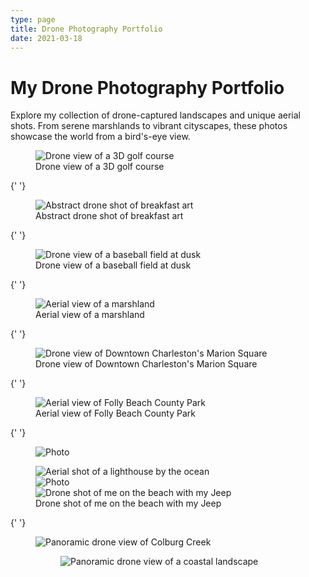 ```yaml
---
type: page
title: Drone Photography Portfolio
date: 2021-03-18
---
```


# My Drone Photography Portfolio

Explore my collection of drone-captured landscapes and unique aerial shots. From serene marshlands to vibrant cityscapes, these photos showcase the world from a bird's-eye view.

<div className="photo-grid">
  <figure>
    <Image
      src="/images/3d_golf_course.jpg"
      alt="Drone view of a 3D golf course"
      width={1125}
      height={750}
      priority
      className="next-image"
    />
    <figcaption>Drone view of a 3D golf course</figcaption>
  </figure>

{' '}

<figure>
  <Image
    src="/images/abstract_expression_breakfast.jpg"
    alt="Abstract drone shot of breakfast art"
    width={1125}
    height={750}
    priority
    className="next-image"
  />
  <figcaption>Abstract drone shot of breakfast art</figcaption>
</figure>

{' '}

<figure>
  <Image
    src="/images/baseball_feild_at_dusk.jpg"
    alt="Drone view of a baseball field at dusk"
    width={1125}
    height={750}
    priority
    className="next-image"
  />
  <figcaption>Drone view of a baseball field at dusk</figcaption>
</figure>

{' '}

<figure>
  <Image
    src="/images/birds_eye_marsh.jpg"
    alt="Aerial view of a marshland"
    width={1125}
    height={750}
    priority
    className="next-image"
  />
  <figcaption>Aerial view of a marshland</figcaption>
</figure>

{' '}

<figure>
  <Image
    src="/images/downtown_charleston_marion_square.jpg"
    alt="Drone view of Downtown Charleston's Marion Square"
    width={1125}
    height={750}
    priority
    className="next-image"
  />
  <figcaption>Drone view of Downtown Charleston's Marion Square</figcaption>
</figure>

{' '}

<figure>
  <Image
    src="/images/folly_beach_county_park.jpg"
    alt="Aerial view of Folly Beach County Park"
    width={1125}
    height={750}
    priority
    className="next-image"
  />
  <figcaption>Aerial view of Folly Beach County Park</figcaption>
</figure>

{' '}

<figure>
  <Image
    src="/images/photo11.jpg"
    alt="Photo"
    width={5430}
    height={2897}
    priority
    className="next-image"
  />
</div>

<figure>
  <Image
    src="/images/lighthouse.jpg"
    alt="Aerial shot of a lighthouse by the ocean"
    width={1125}
    height={750}
    priority
    className="next-image"
  />
</div>

<div className="pano-container">
  <Image
    src="/images/photo15.png"
    alt="Photo"
    width={5450}
    height={3633}
    priority
    className="next-image"
  />
</div>
<div className="pano-container">
  <Image
    src="/images/me_on_beach_jeep.jpg"
    alt="Drone shot of me on the beach with my Jeep"
    width={1125}
    height={750}
    priority
    className="next-image"
  />
  <figcaption>Drone shot of me on the beach with my Jeep</figcaption>
</figure>

{' '}

<figure>
  <Image
    src="/images/pano_of_colburg_creek.jpg"
    alt="Panoramic drone view of Colburg Creek"
    width={1125}
    height={750}
    priority
    className="next-image"
  />
</div>

<figure>
  <Image
    src="/images/PANO0001-5-Pano-EFFECTS.jpg"
    alt="Panoramic drone view of a coastal landscape"
    width={1125}
    height={750}
    priority
    className="next-image"
  />
</div>

<style jsx>{`
  .photo-grid {
    display: grid;
    grid-template-columns: repeat(auto-fit, minmax(300px, 1fr));
    gap: 1.5rem;
    margin-top: 2rem;
  }

  figure {
    position: relative;
    overflow: hidden;
    transition: transform 0.3s ease;
  }

  figure:hover {
    transform: scale(1.05); /* Slight zoom effect on hover */
  }

  figcaption {
    text-align: center;
    font-size: 1rem;
    margin-top: 0.5rem;
    color: #555;
  }

  .next-image {
    border-radius: 10px;
    box-shadow: 0 4px 15px rgba(0, 0, 0, 0.1); /* Subtle shadow for depth */
  }
`}</style>
